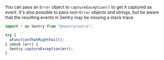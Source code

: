 You can pass an `Error` object to `captureException()` to get it captured as event. It's also possible to pass non-`Error` objects and strings, but be aware that the resulting events in Sentry may be missing a stack trace.

```javascript
import * as Sentry from "@sentry/astro";

try {
  aFunctionThatMightFail();
} catch (err) {
  Sentry.captureException(err);
}
```
